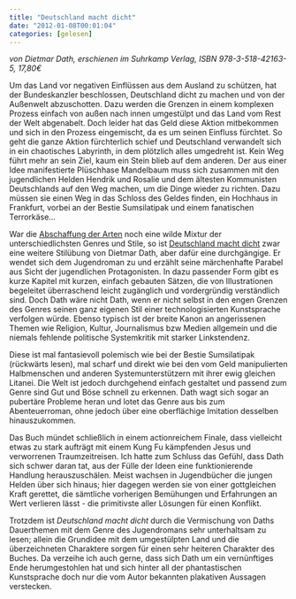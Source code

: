 ```yaml
---
title: "Deutschland macht dicht"
date: "2012-01-08T00:01:04"
categories: [gelesen]
---
```


*von Dietmar Dath,
erschienen im Suhrkamp Verlag, ISBN 978-3-518-42163-5, 17,80€*

Um das Land vor negativen Einflüssen aus dem Ausland zu schützen, hat der Bundeskanzler beschlossen, Deutschland dicht zu machen und von der Außenwelt abzuschotten. Dazu werden die Grenzen in einem komplexen Prozess einfach von außen nach innen umgestülpt und das Land vom Rest der Welt abgenabelt. Doch leider hat das Geld diese Aktion mitbekommen und sich in den Prozess eingemischt, da es um seinen Einfluss fürchtet. So geht die ganze Aktion fürchterlich schief und Deutschland verwandelt sich in ein chaotisches Labyrinth, in dem plötzlich alles umgedreht ist. Kein Weg führt mehr an sein Ziel, kaum ein Stein blieb auf dem anderen. Der aus einer Idee manifestierte Plüschhase Mandelbaum muss sich zusammen mit den jugendlichen Helden Hendrik und Rosalie und dem ältesten Kommunisten Deutschlands auf den Weg machen, um die Dinge wieder zu richten. Dazu müssen sie einen Weg in das Schloss des Geldes finden, ein Hochhaus in Frankfurt, vorbei an der Bestie Sumsilatipak und einem fanatischen Terrorkäse...

War die [Abschaffung der Arten](/blog/2011/05/08/die-abschaffung-der-arten/) noch eine wilde Mixtur der unterschiedlichsten Genres und Stile, so ist [Deutschland macht dicht](http://rosalievollfenster.de/) zwar eine weitere Stilübung von Dietmar Dath, aber dafür eine durchgängige. Er wendet sich dem Jugendroman zu und erzählt seine märchenhafte Parabel aus Sicht der jugendlichen Protagonisten. In dazu passender Form gibt es kurze Kapitel mit kurzen, einfach gebauten Sätzen, die von Illustrationen begeleitet überraschend leicht zugänglich und vordergründig verständlich sind. Doch Dath wäre nicht Dath, wenn er nicht selbst in den engen Grenzen des Genres seinen ganz eigenen Stil einer technologisierten Kunstsprache verfolgen würde. Ebenso typisch ist der breite Kanon an angerissenen Themen wie Religion, Kultur, Journalismus bzw Medien allgemein und die niemals fehlende politische Systemkritik mit starker Linkstendenz.

Diese ist mal fantasievoll polemisch wie bei der Bestie Sumsilatipak (rückwärts lesen), mal scharf und direkt wie bei den vom Geld manipulierten Halbmenschen und anderen Systemunterstützern mit ihrer ewig gleichen Litanei. Die Welt ist jedoch durchgehend einfach gestaltet und passend zum Genre sind Gut und Böse schnell zu erkennen. Dath wagt sich sogar an pubertäre Probleme heran und lotet das Genre aus bis zum Abenteuerroman, ohne jedoch über eine oberflächige Imitation desselben hinauszukommen.

Das Buch mündet schließlich in einem actionreichem Finale, dass vielleicht etwas zu stark aufträgt mit einem Kung Fu kämpfenden Jesus und verworrenen Traumzeitreisen. Ich hatte zum Schluss das Gefühl, dass Dath sich schwer daran tat, aus der Fülle der Ideen eine funktionierende Handlung herauszuschälen. Meist wachsen in Jugendbücher die jungen Helden über sich hinaus; hier dagegen werden sie von einer gottgleichen Kraft gerettet, die sämtliche vorherigen Bemühungen und Erfahrungen an Wert verlieren lässt - die primitivste aller Lösungen für einen Konflikt.

Trotzdem ist *Deutschland macht dicht* durch die Vermischung von Daths Dauerthemen mit dem Genre des Jugendromans sehr unterhaltsam zu lesen; allein die Grundidee mit dem umgestülpten Land und die überzeichneten Charaktere sorgen für einen sehr heiteren Charakter des Buches. Da verzeihe ich auch gerne, dass sich Dath um ein vernünftiges Ende herumgestohlen hat und sich hinter all der phantastischen Kunstsprache doch nur die vom Autor bekannten plakativen Aussagen verstecken.
